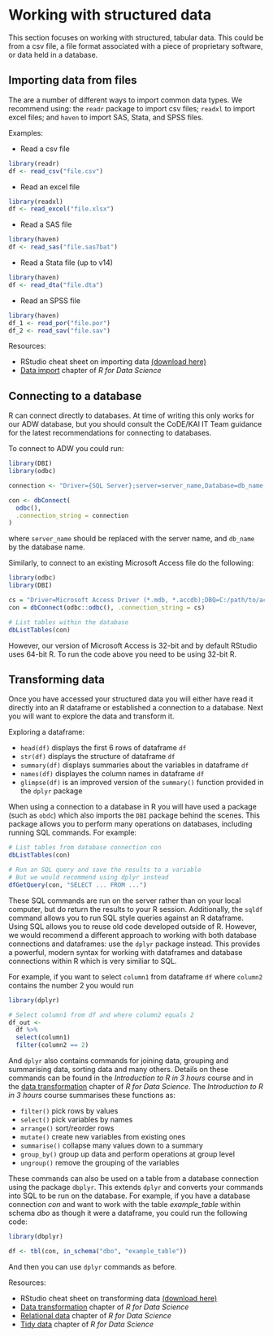 
# Working with structured data

This section focuses on working with structured, tabular data. This could be from a csv file, a file format associated with a piece of proprietary software, or data held in a database. 

## Importing data from files

The are a number of different ways to import common data types. We recommend using: the `readr` package to import csv files; `readxl` to import excel files; and `haven` to import SAS, Stata, and SPSS files.

Examples:

* Read a csv file
```{r eval=FALSE}
library(readr)
df <- read_csv("file.csv")
```
* Read an excel file
```{r eval=FALSE}
library(readxl)
df <- read_excel("file.xlsx")
```
* Read a SAS file
```{r eval=FALSE}
library(haven)
df <- read_sas("file.sas7bat")
```
* Read a Stata file (up to v14)
```{r eval=FALSE}
library(haven)
df <- read_dta("file.dta")
```
* Read an SPSS file
```{r eval=FALSE}
library(haven)
df_1 <- read_por("file.por")
df_2 <- read_sav("file.sav")
```

Resources:

* RStudio cheat sheet on importing data [(download here)](https://github.com/rstudio/cheatsheets/raw/master/data-import.pdf) 
* [Data import](http://r4ds.had.co.nz/data-import.html#parsing-a-file) chapter of *R for Data Science*


## Connecting to a database

R can connect directly to databases. At time of writing this only works for our ADW database, but you should consult the CoDE/KAI IT Team guidance for the latest recommendations for connecting to databases.

To connect to ADW you could run:
```{r eval=FALSE}
library(DBI)
library(odbc)

connection <- "Driver={SQL Server};server=server_name,Database=db_name;trusted_connection=true;"

con <- dbConnect(
  odbc(),
  .connection_string = connection
)
```
where `server_name` should be replaced with the server name, and `db_name` by the database name.

Similarly, to connect to an existing Microsoft Access file do the following:
```{r eval=FALSE}
library(odbc)
library(DBI)

cs = "Driver=Microsoft Access Driver (*.mdb, *.accdb);DBQ=C:/path/to/access/file.mdb"
con = dbConnect(odbc::odbc(), .connection_string = cs)

# List tables within the database
dbListTables(con)
```

However, our version of Microsoft Access is 32-bit and by default RStudio uses 64-bit R. To run the code above you need to be using 32-bit R.


## Transforming data

Once you have accessed your structured data you will either have read it directly into an R dataframe or established a connection to a database. Next you will want to explore the data and transform it.


Exploring a dataframe:

* `head(df)` displays the first 6 rows of dataframe `df`
* `str(df)` displays the structure of dataframe `df`
* `summary(df)` displays summaries about the variables in dataframe `df`
* `names(df)` displayes the column names in dataframe `df`
* `glimpse(df)` is an improved version of the `summary()` function provided in the `dplyr` package


When using a connection to a database in R you will have used a package (such as `obdc`) which also imports the `DBI` package behind the scenes. This package allows you to perform many operations on databases, including running SQL commands. For example:
```{r eval=FALSE}
# List tables from database connection con
dbListTables(con)

# Run an SQL query and save the results to a variable
# But we would recommend using dplyr instead
dfGetQuery(con, "SELECT ... FROM ...")
```

These SQL commands are run on the server rather than on your local computer, but do return the results to your R session. Additionally, the `sqldf` command allows you to run SQL style queries against an R dataframe. Using SQL allows you to reuse old code developed outside of R. However, we would recommend a different approach to working with both database connections and dataframes: use the `dplyr` package instead. This provides a powerful, modern syntax for working with dataframes and database connections within R which is very similiar to SQL.

For example, if you want to select `column1` from dataframe `df` where `column2` contains the number 2 you would run
```{r eval=FALSE}
library(dplyr)

# Select column1 from df and where column2 equals 2
df_out <-
  df %>% 
  select(column1)
  filter(column2 == 2)
```
And `dplyr` also contains commands for joining data, grouping and summarising data, sorting data and many others. Details on these commands can be found in the *Introduction to R in 3 hours* course and in the [data transformation](http://r4ds.had.co.nz/transform.html) chapter of *R for Data Science*. The *Introduction to R in 3 hours* course summarises these functions as:

- `filter()` pick rows by values
- `select()` pick variables by names
- `arrange()` sort/reorder rows
- `mutate()` create new variables from existing ones
- `summarise()` collapse many values down to a summary
- `group_by()` group up data and perform operations at group level
- `ungroup()` remove the grouping of the variables

These commands can also be used on a table from a database connection using the package `dbplyr`. This extends `dplyr` and converts your commands into SQL to be run on the database. For example, if you have a database connection *con* and want to work with the table *example_table* within schema *dbo* as though it were a dataframe, you could run the following code:

```{r eval=FALSE}
library(dbplyr)

df <- tbl(con, in_schema("dbo", "example_table"))
```

And then you can use `dplyr` commands as before.

Resources:

* RStudio cheat sheet on transforming data [(download here)](https://github.com/rstudio/cheatsheets/raw/master/data-transformation.pdf)
* [Data transformation](http://r4ds.had.co.nz/transform.html) chapter of *R for Data Science*
* [Relational data](http://r4ds.had.co.nz/relational-data.html) chapter of *R for Data Science*
* [Tidy data](http://r4ds.had.co.nz/data-import.html#parsing-a-file) chapter of *R for Data Science*